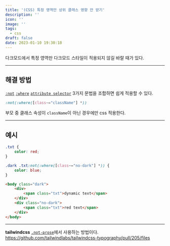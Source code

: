 ```yaml
---
title: '(CSS) 특정 영역만 상위 클래스 영향 안 받기'
description: ''
icon: ''
image: ''
tags:
  - css
draft: false
date: 2023-01-10 19:30:18
---
```


다크모드에서 특정 영역만 다크모드 스타일이 적용되지 않길 바랄 때가 있다.

---

## 해결 방법

[`:not`](https://developer.mozilla.org/ko/docs/Web/CSS/:not) [`:where`](https://developer.mozilla.org/en-US/docs/Web/CSS/:where) [`attribute selector`](https://developer.mozilla.org/en-US/docs/Web/CSS/Attribute_selectors) 3가지 문법을 조합하면 쉽게 적용할 수 있다.

```css
:not(:where([class~="className"] *))
```

부모 중 클래스 속성이 `className`이 아닌 경우에만 css 적용한다.

---

## 예시

```css {5}
.txt {
    color: red;
}

.dark .txt:not(:where([class~="no-dark"] *)) {
    color: blue;
}
```

```html
<body class="dark">
    <div>
        <span class="txt">dynamic text</span>
    </div>
    <div class="no-dark">
        <span class="txt">red text</span>
    </div>
</body>
```

---

**tailwindcss** [`.not-prose`](https://tailwindcss.com/docs/typography-plugin#undoing-typography-styles)에서 사용하는 방법이다.
https://github.com/tailwindlabs/tailwindcss-typography/pull/205/files